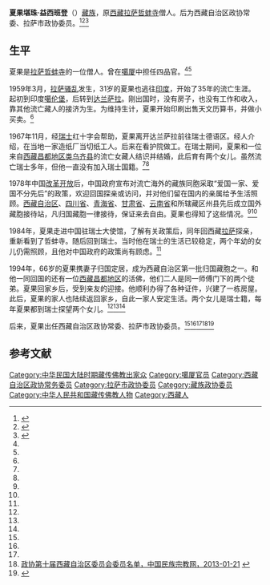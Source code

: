 '''夏果堪珠·益西班登'''（{{bd|1928年|||}}）[[藏族|藏族]]，原[[西藏|西藏]][[拉萨|拉萨]][[哲蚌寺|哲蚌寺]]僧人。后为西藏自治区政协常委、拉萨市政协委员。<ref name=dbxww>{{Cite web |url=http://news.nen.com.cn/guoneiguoji/86/3836586.shtml |title=一西藏活佛被裹挟出国流亡35年 回国当上政协委员，东北新闻网，2011-05-31 |accessdate=2015-03-25 |archive-date=2015-04-02 |archive-url=https://web.archive.org/web/20150402110105/http://news.nen.com.cn/guoneiguoji/86/3836586.shtml |dead-url=no }}</ref><ref name=zgxww>{{Cite web |url=http://www.chinanews.com/hr/2015/02-08/7044884.shtml |title=归国藏胞茶话迎木羊新年，中国新闻网，2015-02-08 |accessdate=2015-03-25 |archive-date=2015-04-02 |archive-url=https://web.archive.org/web/20150402161720/http://www.chinanews.com/hr/2015/02-08/7044884.shtml |dead-url=no }}</ref><ref name=laoren>{{Cite web |url=http://www.tibet.cn/news/rwxw/shrw/200805/t20080522_383023.htm |title=夏果堪珠·益西班登老人：“不变是我的中国心”，中国新闻网，2008-04-09 |accessdate=2015-03-25 |archive-date=2015-04-02 |archive-url=https://web.archive.org/web/20150402140333/http://www.tibet.cn/news/rwxw/shrw/200805/t20080522_383023.htm |dead-url=no }}</ref>

==生平==
夏果是[[拉萨|拉萨]][[哲蚌寺|哲蚌寺]]的一位僧人。曾在[[噶厦|噶厦]]中担任四品官。<ref name=dbxww/><ref name=zgxww/>

1959年3月，[[1959年藏区骚乱|拉萨骚乱]]发生，31岁的夏果也逃往[[印度|印度]]，开始了35年的流亡生涯。起初到印度[[噶伦堡|噶伦堡]]，后转到[[达兰萨拉|达兰萨拉]]。刚出国时，没有房子，也没有工作和收入，靠其他流亡藏人的接济为生。为维持生计，夏果开始印刷出售天文历算书，并做小买卖。<ref name=dbxww/>

1967年11月，经[[瑞士|瑞士]]红十字会帮助，夏果离开达兰萨拉前往瑞士德语区。经人介绍，在当地一家造纸厂当切纸工人。后来在看护院做工。在瑞士期间，夏果和一位来自[[西藏|西藏]][[昌都地区|昌都地区]][[类乌齐县|类乌齐县]]的流亡女藏人结识并结婚，此后育有两个女儿。虽然流亡瑞士多年，但他一直没有加入瑞士国籍。<ref name=dbxww/><ref name=laoren/>

1978年中国[[改革开放|改革开放]]后，中国政府宣布对流亡海外的藏族同胞采取“爱国一家、爱国不分先后”的政策，欢迎回国探亲或访问，并对他们留在国内的亲属给予生活照顾。[[西藏自治区|西藏自治区]]、[[四川省|四川省]]、[[青海省|青海省]]、[[甘肃省|甘肃省]]、[[云南省|云南省]]和所辖藏区州县先后成立国外藏胞接待站，凡归国藏胞一律接待，保证来去自由。夏果也得知了这些情况。<ref name=dbxww/><ref name=zgxww/>

1984年，夏果走进中国驻瑞士大使馆，了解有关政策后，同年回西藏[[拉萨|拉萨]]探亲，重新看到了哲蚌寺。随后回到瑞士。当时他在瑞士的生活已较稳定，两个年幼的女儿仍需照顾，且他对中国政府的政策尚有顾虑。<ref name=dbxww/>

1994年，66岁的夏果携妻子归国定居，成为西藏自治区第一批归国藏胞之一。和他一同回国的还有一位[[西藏|西藏]][[昌都地区|昌都地区]]的活佛，他们二人是同一师傅门下的两个徒弟。夏果回家乡后，受到亲友的迎接。他顺利办得了各种证件，兴建了一栋房屋。此后，夏果的家人也陆续返回家乡，自此一家人安定生活。两个女儿是瑞士籍，每年夏果都到瑞士探望两个女儿。<ref name=dbxww/><ref name=zgxww/><ref name=laoren/>

后来，夏果出任西藏自治区政协常委、拉萨市政协委员。<ref name=dbxww/><ref name=zgxww/><ref name=laoren/><ref>[http://www.mzb.com.cn/html/Home/report/364467-1.htm 政协第十届西藏自治区委员会委员名单，中国民族宗教网，2013-01-21] {{webarchive|url=https://web.archive.org/web/20150402192647/http://www.mzb.com.cn/html/Home/report/364467-1.htm |date=2015-04-02 }}</ref><ref>{{Cite web |url=http://epaper.chinatibetnews.com/xzrb/html/2011-03/29/content_255956.htm |title=郝鹏讲话 齐扎拉主持，西藏日报，2011年3月29日 |access-date=2015年3月25日 |archive-url=https://web.archive.org/web/20150402133939/http://epaper.chinatibetnews.com/xzrb/html/2011-03/29/content_255956.htm |archive-date=2015年4月2日 |dead-url=yes }}</ref>

==参考文献==
{{reflist}}

[[Category:中华民国大陆时期藏传佛教出家众|Category:中华民国大陆时期藏传佛教出家众]]
[[Category:噶厦官员|Category:噶厦官员]]
[[Category:西藏自治区政协常务委员|Category:西藏自治区政协常务委员]]
[[Category:拉萨市政协委员|Category:拉萨市政协委员]]
[[Category:藏族政协委员|Category:藏族政协委员]]
[[Category:中华人民共和国藏传佛教人物|Category:中华人民共和国藏传佛教人物]]
[[Category:西藏人|Category:西藏人]]